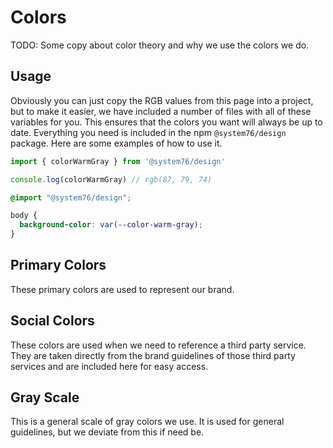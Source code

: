 

<Meta title="Documentation|Colors" />

# Colors

TODO: Some copy about color theory and why we use the colors we do.

## Usage

Obviously you can just copy the RGB values from this page into a project, but
to make it easier, we have included a number of files with all of these
variables for you. This ensures that the colors you want will always be up to
date. Everything you need is included in the npm `@system76/design` package.
Here are some examples of how to use it.

```js
import { colorWarmGray } from '@system76/design'

console.log(colorWarmGray) // rgb(87, 79, 74)
```

```css
@import "@system76/design";

body {
  background-color: var(--color-warm-gray);
}
```

## Primary Colors

These primary colors are used to represent our brand.

<ColorPalette>
  <ColorItem
    title="Warm Gray"
    subtitle="color-warm-gray"
    colors={[tokens.colorWarmGray]}
  />

  <ColorItem
    title="Blue"
    subtitle="color-blue"
    colors={[tokens.colorBlue]}
  />

  <ColorItem
    title="Green"
    subtitle="color-green"
    colors={[tokens.colorGreen]}
  />

  <ColorItem
    title="Orange"
    subtitle="color-orange"
    colors={[tokens.colorOrange]}
  />

  <ColorItem
    title="Purple"
    subtitle="color-purple"
    colors={[tokens.colorPurple]}
  />

  <ColorItem
    title="Red"
    subtitle="color-red"
    colors={[tokens.colorRed]}
  />

  <ColorItem
    title="Yellow"
    subtitle="color-yellow"
    colors={[tokens.colorYellow]}
  />
</ColorPalette>

## Social Colors

These colors are used when we need to reference a third party service. They are
taken directly from the brand guidelines of those third party services and are
included here for easy access.

<ColorPalette>
  <ColorItem
    title="Google"
    subtitle="color-social-google"
    colors={[tokens.colorSocialGoogle]}
  />

  <ColorItem
    title="Twitter"
    subtitle="color-social-twitter"
    colors={[tokens.colorSocialTwitter]}
  />

  <ColorItem
    title="Facebook"
    subtitle="color-social-facebook"
    colors={[tokens.colorSocialFacebook]}
  />

  <ColorItem
    title="Pinterest"
    subtitle="color-social-pinterest"
    colors={[tokens.colorSocialPinterest]}
  />

  <ColorItem
    title="Instagram"
    subtitle="color-social-instagram"
    colors={[tokens.colorSocialInstagram]}
  />

  <ColorItem
    title="Github"
    subtitle="color-social-github"
    colors={[tokens.colorSocialGithub]}
  />

  <ColorItem
    title="Ubuntu"
    subtitle="color-social-ubuntu"
    colors={[tokens.colorSocialUbuntu]}
  />
</ColorPalette>

## Gray Scale

This is a general scale of gray colors we use. It is used for general
guidelines, but we deviate from this if need be.

<ColorPalette>
  <ColorItem
    title="White"
    subtitle="color-white"
    colors={[tokens.colorWhite]}
  />

  <ColorItem
    title="Light Gray"
    subtitle="color-light-gray"
    colors={[tokens.colorLightGray]}
  />

  <ColorItem
    title="Medium Gray"
    subtitle="color-medium-gray"
    colors={[tokens.colorMediumGray]}
  />

  <ColorItem
    title="Dark Gray"
    subtitle="color-dark-gray"
    colors={[tokens.colorDarkGray]}
  />

  <ColorItem
    title="Black"
    subtitle="color-black"
    colors={[tokens.colorBlack]}
  />
</ColorPalette>
